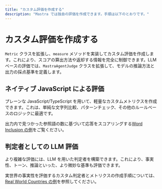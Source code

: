 ```yaml
---
title: "カスタム評価を作成する"
description: "Mastra では独自の評価を作成できます。手順は以下のとおりです。"
---
```




# カスタム評価を作成する

<ScorerCallout />

`Metric` クラスを拡張し、`measure` メソッドを実装してカスタム評価を作成します。これにより、スコアの算出方法や返却する情報を完全に制御できます。LLM ベースの評価では、`MastraAgentJudge` クラスを拡張して、モデルの推論方法と出力の採点基準を定義します。

## ネイティブ JavaScript による評価

プレーンな JavaScript/TypeScript を用いて、軽量なカスタムメトリクスを作成できます。これは、単純な文字列比較、パターンチェック、その他のルールベースのロジックに最適です。

出力内で見つかった参照語の数に基づいて応答をスコアリングする[Word Inclusion の例](/examples/evals/custom-native-javascript-eval.mdx)をご覧ください。

## 判定者としての LLM 評価

より複雑な評価には、LLM を用いた判定者を構築できます。これにより、事実性、トーン、推論といった、より微妙な基準も評価できます。

実世界の事実性を評価するカスタム判定者とメトリクスの作成手順については、[Real World Countries の例](/examples/evals/custom-llm-judge-eval.mdx)を参照してください。